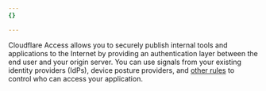 ```yaml
---
{}

---
```


Cloudflare Access allows you to securely publish internal tools and applications to the Internet by providing an authentication layer between the end user and your origin server. You can use signals from your existing identity providers (IdPs), device posture providers, and [other rules](/cloudflare-one/policies/access/#selectors) to control who can access your application.
